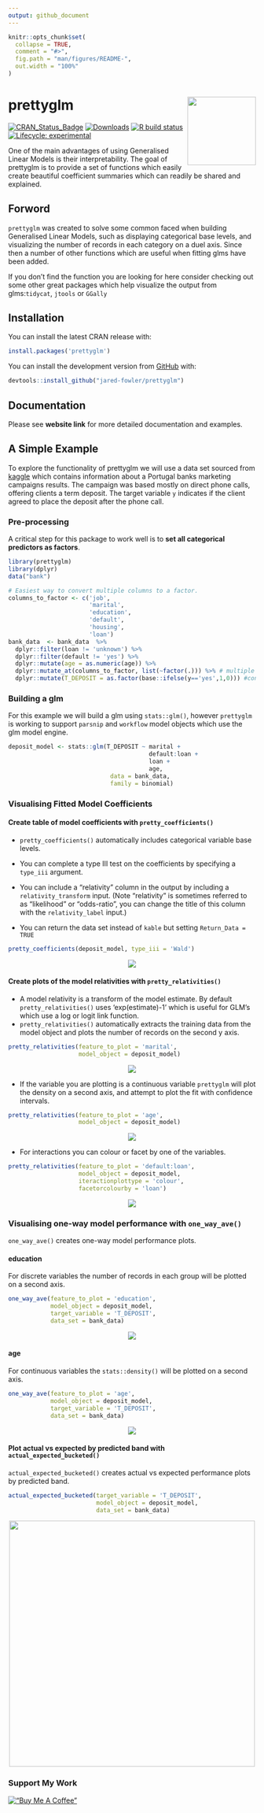 ```yaml
---
output: github_document
---
```


<!-- README.md is generated from README.Rmd. Please edit that file -->

```r
knitr::opts_chunk$set(
  collapse = TRUE,
  comment = "#>",
  fig.path = "man/figures/README-",
  out.width = "100%"
)
```

# prettyglm <img src='man/figures/logo.png' align="right" height="139" />

<!-- badges: start -->
[![CRAN_Status_Badge](https://www.r-pkg.org/badges/version/prettyglm)](https://cran.r-project.org/package=prettyglm)
[![Downloads](https://cranlogs.r-pkg.org/badges/grand-total/prettyglm)](https://cran.r-project.org/package=prettyglm)
[![R build status](https://github.com/jared-fowler/prettyglm/workflows/R-CMD-check/badge.svg)](https://github.com/jared-fowler/prettyglm/actions)
[![Lifecycle: experimental](https://img.shields.io/badge/lifecycle-experimental-orange.svg)](https://lifecycle.r-lib.org/articles/stages.html)
<!-- badges: end -->

One of the main advantages of using Generalised Linear Models is their interpretability.  The goal of prettyglm is to provide a set of functions which easily create beautiful coefficient summaries which can readily be shared and explained.

## Forword 

`prettyglm` was created to solve some common faced when building Generalised Linear Models, such as displaying categorical base levels, and visualizing the number of records in each category on a duel axis. Since then a number of other functions which are useful when fitting glms have been added.

If you don't find the function you are looking for here consider checking out some other great packages which help visualize the output from glms:`tidycat`, `jtools` or `GGally`

## Installation

You can install the latest CRAN release with:

``` r
install.packages('prettyglm')
```

You can install the development version from [GitHub](https://github.com/) with:

``` r
devtools::install_github("jared-fowler/prettyglm")
```

## Documentation

Please see **website link** for more detailed documentation and examples.

## A Simple Example

To explore the functionality of prettyglm we will use a data set sourced from [kaggle](https://www.kaggle.com/volodymyrgavrysh/bank-marketing-campaigns-dataset) which contains information about a Portugal banks marketing campaigns results. The campaign was based mostly on direct phone calls, offering clients a term deposit. The target variable `y` indicates if the client agreed to place the deposit after the phone call.

### Pre-processing

A critical step for this package to work well is to **set all categorical predictors as factors**.

```r
library(prettyglm)
library(dplyr)
data("bank")

# Easiest way to convert multiple columns to a factor.
columns_to_factor <- c('job',
                       'marital',
                       'education',
                       'default',
                       'housing',
                       'loan')
bank_data  <- bank_data  %>%
  dplyr::filter(loan != 'unknown') %>% 
  dplyr::filter(default != 'yes') %>% 
  dplyr::mutate(age = as.numeric(age)) %>% 
  dplyr::mutate_at(columns_to_factor, list(~factor(.))) %>% # multiple columns to factor
  dplyr::mutate(T_DEPOSIT = as.factor(base::ifelse(y=='yes',1,0))) #convert target to 0 and 1 for performance plots
```

### Building a glm

For this example we will build a glm using `stats::glm()`, however `prettyglm` is working to support `parsnip` and `workflow` model objects which use the glm model engine.

```r
deposit_model <- stats::glm(T_DEPOSIT ~ marital +
                                        default:loan +
                                        loan +
                                        age,
                             data = bank_data,
                             family = binomial)
```

### Visualising Fitted Model Coefficients

#### Create table of model coefficients with `pretty_coefficients()`

* `pretty_coefficients()` automatically includes categorical variable base levels.
* You can complete a type III test on the coefficients by specifying a `type_iii` argument.
* You can include a "relativity" column in the output by including a `relativity_transform` input. (Note "relativity" is sometimes referred to as "likelihood" or "odds-ratio", you can change the title of this column with the `relativity_label` input.)

* You can return the data set instead of `kable` but setting `Return_Data =  TRUE`

```r
pretty_coefficients(deposit_model, type_iii = 'Wald')
```

<p align="center">
  <img src= './man/figures/indextable.png' align="center"/>
</p>

#### Create plots of the model relativities with `pretty_relativities()`

* A model relativity is a transform of the model estimate. By default `pretty_relativities()` uses 'exp(estimate)-1' which is useful for GLM's which use a log or logit link function.
* `pretty_relativities()` automatically extracts the training data from the model object and plots the number of records on the second y axis.

```r
pretty_relativities(feature_to_plot = 'marital',
                    model_object = deposit_model)
```

<p align="center">
  <img src= './man/figures/maritalrel.png' align="center"/>
</p>

* If the variable you are plotting is a continuous variable `prettyglm` will plot the density on a second axis, and attempt to plot the fit with confidence intervals.

```r
pretty_relativities(feature_to_plot = 'age',
                    model_object = deposit_model)
```

<p align="center">
  <img src= './man/figures/agerel.png' align="center"/>
</p>

* For interactions you can colour or facet by one of the variables.

```r
pretty_relativities(feature_to_plot = 'default:loan',
                    model_object = deposit_model,
                    iteractionplottype = 'colour',
                    facetorcolourby = 'loan')
```

<p align="center">
  <img src= './man/figures/defualtloanrel.png'  align="center"/>
</p>

### Visualising one-way model performance with `one_way_ave()`

`one_way_ave()` creates one-way model performance plots.

#### education

For discrete variables the number of records in each group will be plotted on a second axis.

```r
one_way_ave(feature_to_plot = 'education',
            model_object = deposit_model,
            target_variable = 'T_DEPOSIT',
            data_set = bank_data)
```

<p align="center">
  <img src= './man/figures/educationave.png' align="center"/>
</p>


#### age

For continuous variables the `stats::density()` will be plotted on a second axis.

```r
one_way_ave(feature_to_plot = 'age',
            model_object = deposit_model,
            target_variable = 'T_DEPOSIT',
            data_set = bank_data)
```

<p align="center">
  <img src= './man/figures/ageave.png' align="center"/>
</p>


#### Plot actual vs expected by predicted band with `actual_expected_bucketed()`

`actual_expected_bucketed()` creates actual vs expected performance plots by predicted band.

```r
actual_expected_bucketed(target_variable = 'T_DEPOSIT',
                         model_object = deposit_model,
                         data_set = bank_data)
```

<p align="center">
  <img src= './man/figures/bank_overall_ave.png' height="500" align="center"/>
</p>

### Support My Work

[!["Buy Me A Coffee"](https://www.buymeacoffee.com/assets/img/custom_images/orange_img.png)](https://www.buymeacoffee.com/tictap)


